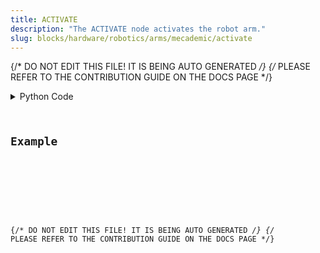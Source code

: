 ```yaml
---
title: ACTIVATE
description: "The ACTIVATE node activates the robot arm."
slug: blocks/hardware/robotics/arms/mecademic/activate
---
```


{/* DO NOT EDIT THIS FILE! IT IS BEING AUTO GENERATED */}
{/* PLEASE REFER TO THE CONTRIBUTION GUIDE ON THE DOCS PAGE */}


<PythonDocsDisplay docstring={docstring} />
<details>
<summary>Python Code</summary>



<Code code={pythonCode} lang="py" wrap theme="dracula" />

[Find this Flojoy Block on GitHub](https://github.com/flojoy-ai/blocks/blob/main/blocks/HARDWARE/ROBOTICS/ARMS/MECADEMIC/ACTIVATE/ACTIVATE.py)

</details>

## Example


<GetHelpWidget />


<AppDisplay app={app} blockName="ACTIVATE" client:visible />


<Example />

{/* DO NOT EDIT THIS FILE! IT IS BEING AUTO GENERATED */}
{/* PLEASE REFER TO THE CONTRIBUTION GUIDE ON THE DOCS PAGE */}
